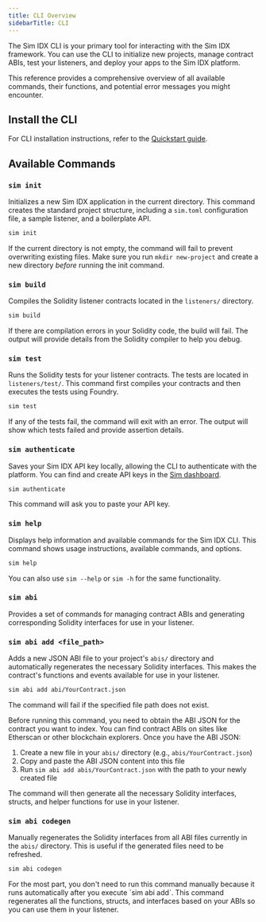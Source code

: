 ```yaml
---
title: CLI Overview
sidebarTitle: CLI
---
```


The Sim IDX CLI is your primary tool for interacting with the Sim IDX framework.
You can use the CLI to initialize new projects, manage contract ABIs, test your listeners, and deploy your apps to the Sim IDX platform.

This reference provides a comprehensive overview of all available commands, their functions, and potential error messages you might encounter.

## Install the CLI

For CLI installation instructions, refer to the [Quickstart guide](/idx#install-cli).

## Available Commands

### `sim init`

Initializes a new Sim IDX application in the current directory.
This command creates the standard project structure, including a `sim.toml` configuration file, a sample listener, and a boilerplate API.

```bash
sim init
```

If the current directory is not empty, the command will fail to prevent overwriting existing files.
Make sure you run `mkdir new-project` and create a new directory _before_ running the init command.

### `sim build`

Compiles the Solidity listener contracts located in the `listeners/` directory.

```bash
sim build
```

If there are compilation errors in your Solidity code, the build will fail.
The output will provide details from the Solidity compiler to help you debug.

### `sim test`

Runs the Solidity tests for your listener contracts.
The tests are located in `listeners/test/`.
This command first compiles your contracts and then executes the tests using Foundry.

```bash
sim test
```

If any of the tests fail, the command will exit with an error.
The output will show which tests failed and provide assertion details.

### `sim authenticate`

Saves your Sim IDX API key locally, allowing the CLI to authenticate with the platform.
You can find and create API keys in the [Sim dashboard](https://sim.dune.com/).

```bash
sim authenticate
```

This command will ask you to paste your API key.

### `sim help`

Displays help information and available commands for the Sim IDX CLI.
This command shows usage instructions, available commands, and options.

```bash
sim help
```

You can also use `sim --help` or `sim -h` for the same functionality.

### `sim abi`

Provides a set of commands for managing contract ABIs and generating corresponding Solidity interfaces for use in your listener.

### `sim abi add <file_path>`

Adds a new JSON ABI file to your project's `abis/` directory and automatically regenerates the necessary Solidity interfaces. This makes the contract's functions and events available for use in your listener.

```bash
sim abi add abi/YourContract.json
```

The command will fail if the specified file path does not exist.

<Note>
Before running this command, you need to obtain the ABI JSON for the contract you want to index. You can find contract ABIs on sites like Etherscan or other blockchain explorers. Once you have the ABI JSON:

1. Create a new file in your `abis/` directory (e.g., `abis/YourContract.json`)
2. Copy and paste the ABI JSON content into this file
3. Run `sim abi add abis/YourContract.json` with the path to your newly created file

The command will then generate all the necessary Solidity interfaces, structs, and helper functions for use in your listener.
</Note>

### `sim abi codegen`

Manually regenerates the Solidity interfaces from all ABI files currently in the `abis/` directory. This is useful if the generated files need to be refreshed.

```bash
sim abi codegen
```

<Note>
For the most part, you don't need to run this command manually because it runs automatically after you execute `sim abi add`. This command regenerates all the functions, structs, and interfaces based on your ABIs so you can use them in your listener.
</Note>
